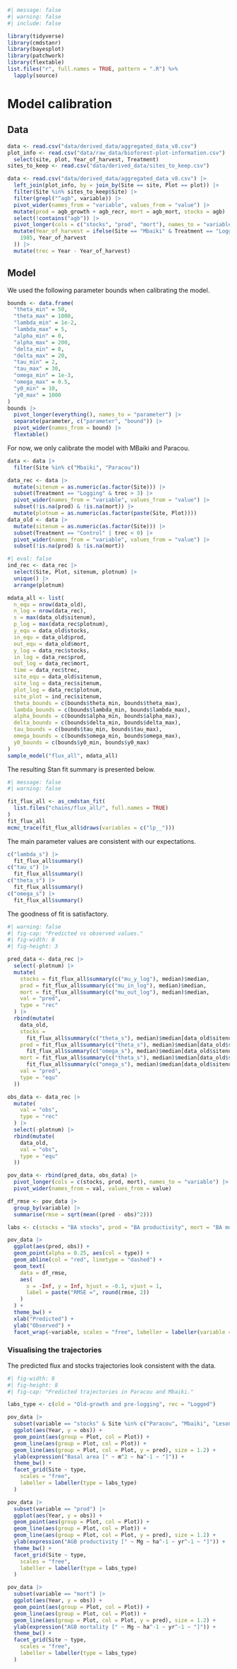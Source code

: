```r
#| message: false
#| warning: false
#| include: false

library(tidyverse)
library(cmdstanr)
library(bayesplot)
library(patchwork)
library(flextable)
list.files("r", full.names = TRUE, pattern = ".R") %>%
  lapply(source)
```

# Model calibration {.unnumbered}

## Data

```r
data <- read.csv("data/derived_data/aggregated_data_v8.csv")
plot_info <- read.csv("data/raw_data/bioforest-plot-information.csv") |>
  select(site, plot, Year_of_harvest, Treatment)
sites_to_keep <- read.csv("data/derived_data/sites_to_keep.csv")

data <- read.csv("data/derived_data/aggregated_data_v8.csv") |>
  left_join(plot_info, by = join_by(Site == site, Plot == plot)) |>
  filter(Site %in% sites_to_keep$Site) |>
  filter(grepl("^agb", variable)) |>
  pivot_wider(names_from = "variable", values_from = "value") |>
  mutate(prod = agb_growth + agb_recr, mort = agb_mort, stocks = agb) |>
  select(!contains("agb")) |>
  pivot_longer(cols = c("stocks", "prod", "mort"), names_to = "variable") |>
  mutate(Year_of_harvest = ifelse(Site == "Mbaiki" & Treatment == "Logging",
    1985, Year_of_harvest
  )) |>
  mutate(trec = Year - Year_of_harvest)
```

## Model

We used the following parameter bounds when calibrating the model.

```r
bounds <- data.frame(
  "theta_min" = 50,
  "theta_max" = 1000,
  "lambda_min" = 1e-2,
  "lambda_max" = 5,
  "alpha_min" = 0,
  "alpha_max" = 200,
  "delta_min" = 0,
  "delta_max" = 20,
  "tau_min" = 2,
  "tau_max" = 30,
  "omega_min" = 1e-3,
  "omega_max" = 0.5,
  "y0_min" = 10,
  "y0_max" = 1000
)
bounds |>
  pivot_longer(everything(), names_to = "parameter") |>
  separate(parameter, c("parameter", "bound")) |>
  pivot_wider(names_from = bound) |>
  flextable()
```

For now, we only calibrate the model with MBaiki and Paracou.

```r
data <- data |>
  filter(Site %in% c("Mbaiki", "Paracou"))
```

```r
data_rec <- data |>
  mutate(sitenum = as.numeric(as.factor(Site))) |>
  subset(Treatment == "Logging" & trec > 3) |>
  pivot_wider(names_from = "variable", values_from = "value") |>
  subset(!is.na(prod) & !is.na(mort)) |>
  mutate(plotnum = as.numeric(as.factor(paste(Site, Plot))))
data_old <- data |>
  mutate(sitenum = as.numeric(as.factor(Site))) |>
  subset(Treatment == "Control" | trec < 0) |>
  pivot_wider(names_from = "variable", values_from = "value") |>
  subset(!is.na(prod) & !is.na(mort))
```

```r
#| eval: false
ind_rec <- data_rec |>
  select(Site, Plot, sitenum, plotnum) |>
  unique() |>
  arrange(plotnum)

mdata_all <- list(
  n_equ = nrow(data_old),
  n_log = nrow(data_rec),
  s = max(data_old$sitenum),
  p_log = max(data_rec$plotnum),
  y_equ = data_old$stocks,
  in_equ = data_old$prod,
  out_equ = data_old$mort,
  y_log = data_rec$stocks,
  in_log = data_rec$prod,
  out_log = data_rec$mort,
  time = data_rec$trec,
  site_equ = data_old$sitenum,
  site_log = data_rec$sitenum,
  plot_log = data_rec$plotnum,
  site_plot = ind_rec$sitenum,
  theta_bounds = c(bounds$theta_min, bounds$theta_max),
  lambda_bounds = c(bounds$lambda_min, bounds$lambda_max),
  alpha_bounds = c(bounds$alpha_min, bounds$alpha_max),
  delta_bounds = c(bounds$delta_min, bounds$delta_max),
  tau_bounds = c(bounds$tau_min, bounds$tau_max),
  omega_bounds = c(bounds$omega_min, bounds$omega_max),
  y0_bounds = c(bounds$y0_min, bounds$y0_max)
)
sample_model("flux_all", mdata_all)
```

The resulting Stan fit summary is presented below.

```r
#| message: false
#| warning: false

fit_flux_all <- as_cmdstan_fit(
  list.files("chains/flux_all/", full.names = TRUE)
)
fit_flux_all
mcmc_trace(fit_flux_all$draws(variables = c("lp__")))
```


The main parameter values are consistent with our expectations.

```r
c("lambda_s") |>
  fit_flux_all$summary()
c("tau_s") |>
  fit_flux_all$summary()
c("theta_s") |>
  fit_flux_all$summary()
c("omega_s") |>
  fit_flux_all$summary()
```

The goodness of fit is satisfactory.

```r
#| warning: false
#| fig-cap: "Predicted vs observed values."
#| fig-width: 8
#| fig-height: 3

pred_data <- data_rec |>
  select(-plotnum) |>
  mutate(
    stocks = fit_flux_all$summary(c("mu_y_log"), median)$median,
    prod = fit_flux_all$summary(c("mu_in_log"), median)$median,
    mort = fit_flux_all$summary(c("mu_out_log"), median)$median,
    val = "pred",
    type = "rec"
  ) |>
  rbind(mutate(
    data_old,
    stocks =
      fit_flux_all$summary(c("theta_s"), median)$median[data_old$sitenum],
    prod = fit_flux_all$summary(c("theta_s"), median)$median[data_old$sitenum] *
      fit_flux_all$summary(c("omega_s"), median)$median[data_old$sitenum], # nolint
    mort = fit_flux_all$summary(c("theta_s"), median)$median[data_old$sitenum] *
      fit_flux_all$summary(c("omega_s"), median)$median[data_old$sitenum], # nolint
    val = "pred",
    type = "equ"
  ))

obs_data <- data_rec |>
  mutate(
    val = "obs",
    type = "rec"
  ) |>
  select(-plotnum) |>
  rbind(mutate(
    data_old,
    val = "obs",
    type = "equ"
  ))

pov_data <- rbind(pred_data, obs_data) |>
  pivot_longer(cols = c(stocks, prod, mort), names_to = "variable") |>
  pivot_wider(names_from = val, values_from = value)

df_rmse <- pov_data |>
  group_by(variable) |>
  summarise(rmse = sqrt(mean((pred - obs)^2)))

labs <- c(stocks = "BA stocks", prod = "BA productivity", mort = "BA mortality")

pov_data |>
  ggplot(aes(pred, obs)) +
  geom_point(alpha = 0.25, aes(col = type)) +
  geom_abline(col = "red", linetype = "dashed") +
  geom_text(
    data = df_rmse,
    aes(
      x = -Inf, y = Inf, hjust = -0.1, vjust = 1,
      label = paste("RMSE =", round(rmse, 2))
    )
  ) +
  theme_bw() +
  xlab("Predicted") +
  ylab("Observed") +
  facet_wrap(~variable, scales = "free", labeller = labeller(variable = labs))
```

### Visualising the trajectories

The predicted flux and stocks trajectories look consistent with the data.

```r
#| fig-width: 8
#| fig-height: 8
#| fig-cap: "Predicted trajectories in Paracou and Mbaiki."

labs_type <- c(old = "Old-growth and pre-logging", rec = "Logged")

pov_data |>
  subset(variable == "stocks" & Site %in% c("Paracou", "Mbaiki", "Lesong")) |>
  ggplot(aes(Year, y = obs)) +
  geom_point(aes(group = Plot, col = Plot)) +
  geom_line(aes(group = Plot, col = Plot)) +
  geom_line(aes(group = Plot, col = Plot, y = pred), size = 1.2) +
  ylab(expression("Basal area [" ~ m^2 ~ ha^-1 ~ "]")) +
  theme_bw() +
  facet_grid(Site ~ type,
    scales = "free",
    labeller = labeller(type = labs_type)
  )

pov_data |>
  subset(variable == "prod") |>
  ggplot(aes(Year, y = obs)) +
  geom_point(aes(group = Plot, col = Plot)) +
  geom_line(aes(group = Plot, col = Plot)) +
  geom_line(aes(group = Plot, col = Plot, y = pred), size = 1.2) +
  ylab(expression("AGB productivity [" ~ Mg ~ ha^-1 ~ yr^-1 ~ "]")) +
  theme_bw() +
  facet_grid(Site ~ type,
    scales = "free",
    labeller = labeller(type = labs_type)
  )

pov_data |>
  subset(variable == "mort") |>
  ggplot(aes(Year, y = obs)) +
  geom_point(aes(group = Plot, col = Plot)) +
  geom_line(aes(group = Plot, col = Plot)) +
  geom_line(aes(group = Plot, col = Plot, y = pred), size = 1.2) +
  ylab(expression("AGB mortality [" ~ Mg ~ ha^-1 ~ yr^-1 ~ "]")) +
  theme_bw() +
  facet_grid(Site ~ type,
    scales = "free",
    labeller = labeller(type = labs_type)
  )
```

